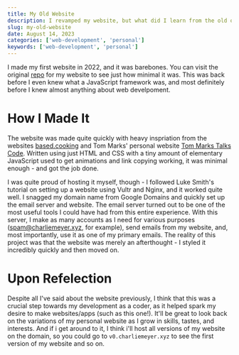 ```yaml
---
title: My Old Website
description: I revamped my website, but what did I learn from the old one?
slug: my-old-website
date: August 14, 2023
categories: ['web-development', 'personal']
keywords: ['web-development', 'personal']
---
```


I made my first website in 2022, and it was barebones. You can visit the original [repo](https://github.com/charliemeyer2000/website) for my website to see just how minimal it was. This was back before I even knew what a JavaScript framework was, and most definitely before I knew almost anything about web develpoment.

# How I Made It

The website was made quite quickly with heavy inspriation from the websites [based.cooking](https://based.cooking) and Tom Marks' personal website [Tom Marks Talks Code](https://coding.tommarks.xyz/index.html). Written using just HTML and CSS with a tiny amount of elementary JavaScript used to get animations and link copying working, it was minimal enough - and got the job done.

I was quite proud of hosting it myself, though - I followed Luke Smith's tutorial on setting up a website using Vultr and Nginx, and it worked quite well. I snagged my domain name from Google Domains and quickly set up the email server and website. The email server turned out to be one of the most useful tools I could have had from this entire experience. With this server, I make as many accounts as I need for various purposes (spam@charliemeyer.xyz, for example), send emails from my website, and, most importantly, use it as one of my primary emails. The reality of this project was that the website was merely an afterthought - I styled it incredibly quickly and then moved on.

# Upon Refelection

Despite all I've said about the website previously, I think that this was a crucial step towards my development as a coder, as it helped spark my desire to make websites/apps (such as this one!). It'll be great to look back on the variations of my personal website as I grow in skills, tastes, and interests. And if i get around to it, I think i'll host all versions of my website on the domain, so you could go to `v0.charliemeyer.xyz` to see the first version of my website and so on.
